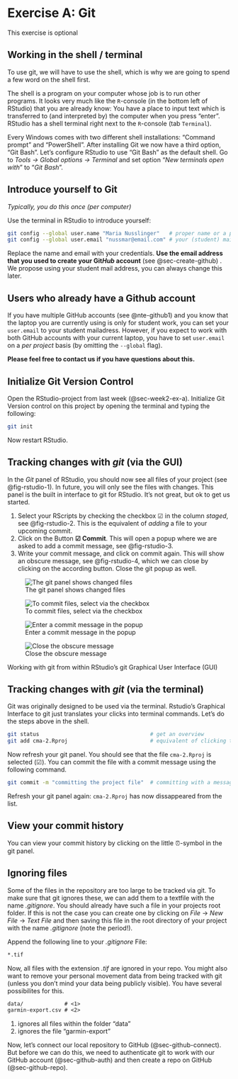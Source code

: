 # Exercise A: Git

:::{.callout-important}

This exercise is optional

:::

## Working in the shell / terminal

To use git, we will have to use the shell, which is why we are going to spend a few word on the shell first. 

The shell is a program on your computer whose job is to run other programs. It looks very much like the `R`-console (in the bottom left of RStudio) that you are already know: You have a place to input text which is transferred to (and interpreted by) the computer when you press "enter". RStudio has a shell terminal right next to the `R`-console (tab `Terminal`).

Every Windows comes with two different shell installations: "Command prompt" and "PowerShell". After installing Git we now have a third option, "Git Bash". Let's configure RStudio to use "Git Bash" as the default shell. Go to *Tools → Global options → Terminal* and set option "*New terminals open with*" to "*Git Bash*".

## Introduce yourself to Git{#introduce-yourself-git}

*Typically, you do this once (per computer)*

Use the terminal in RStudio to introduce yourself:

```{#lst-git-settings .bash lst-cap="Setting your git user.name and user.email"}
git config --global user.name "Maria Nusslinger"   # proper name or a pseudonym
git config --global user.email "nussmar@email.com" # your (student) mailadress 
```

Replace the name and email with your credentials. **Use the email address that you used to create your Git*Hub* account** (see @sec-create-github) . We propose using your student mail address, you can always change this later. 

:::{#nte-github2 .callout-note}
## Users who already have a Github account

If you have multiple GitHub accounts (see @nte-github1) and you know that the laptop you are currently using is only for student work, you can set your `user.email` to your student mailadress. However, if you expect to work with both GitHub accounts with your current laptop, you have to set `user.email` on a *per project* basis (by omitting the `--global` flag).

**Please feel free to contact us if you have questions about this.**
:::

## Initialize Git Version Control 

Open the RStudio-project from last week (@sec-week2-ex-a). Initialize Git Version control on this project by opening the terminal and typing the following:

```bash
git init
```

Now restart RStudio.

## Tracking changes with *git* (via the GUI)

In the *Git* panel of RStudio, you should now see all files of your project (see @fig-rstudio-1). In future, you will only see the files with changes. This panel is the built in interface to git for RStudio. It's not great, but ok to get us started.

1. Select your RScripts by checking the checkbox ☑ in the column *staged*, see @fig-rstudio-2. This is the equivalent of *adding* a file to your upcoming commit. 
2. Click on the Button **☑ Commit**. This will open a popup where we are asked to add a commit message, see @fig-rstudio-3.
3. Write your commit message, and click on commit again. This will show an obscure message, see @fig-rstudio-4, which we can close by clicking on the according button. Close the git popup as well. 

:::{#fig-rstudio-git layout-nrow=2}
![The git panel shows changed files](../02_Images/rstudio-git.png){#fig-rstudio-1}

![To commit files, select via the checkbox](../02_Images/rstudio-git-2.png){#fig-rstudio-2}

![Enter a commit message in the popup](../02_Images/rstudio-git-3.png){#fig-rstudio-3}

![Close the obscure message](../02_Images/rstudio-git-4.png){#fig-rstudio-4}

Working with git from within RStudio's git Graphical User Interface (GUI)
:::

## Tracking changes with *git* (via the terminal)

Git was originally designed to be used via the terminal. Rstudio's Graphical Interface to git just translates your clicks into terminal commands. Let's do the steps above in the shell.

```.bash
git status                                   # get an overview
git add cma-2.Rproj                          # equivalent of clicking the checkbox
```

Now refresh your git panel. You should see that the file `cma-2.Rproj` is selected (☑). You can commit the file with a commit message using the following command. 

```.bash
git commit -m "committing the project file"  # committing with a message
```

Refresh your git panel again: `cma-2.Rproj` has now dissappeared from the list.

## View your commit history

You can view your commit history by clicking on the little ⏰-symbol in the git panel.

<!-- is is really true that RStudio can display a commit if multiple files are involved?? -->

## Ignoring files

Some of the files in the repository are too large to be tracked via git. To make sure that git ignores these, we can add them to a textfile with the name *.gitignore*. You should already have such a file in your projects root folder. If this is not the case you can create one by clicking on *File* → *New File* → *Text File* and then saving this file in the root directory of your project with the name *.gitignore* (note the period!).

Append the following line to your *.gitignore* File:

```.abc
*.tif
```

Now, all files with the extension *.tif* are ignored in your repo. You might also want to remove your personal movement data from being tracked with git (unless you don't mind your data being publicly visible). You have several possibilites for this.

```.abc
data/             # <1>
garmin-export.csv # <2>
```

1. ignores all files within the folder "data"
2. ignores the file "garmin-export"

Now, let's connect our local repository to GitHub (@sec-github-connect). But before we can do this, we need to authenticate git to work with our GitHub account (@sec-github-auth) and then create a repo on GitHub (@sec-github-repo).